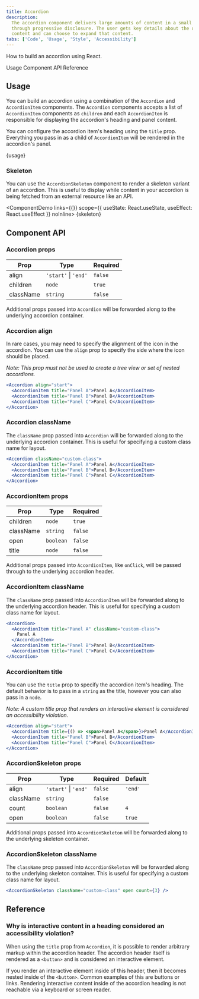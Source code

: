 ```yaml
---
title: Accordion
description:
  The accordion component delivers large amounts of content in a small space
  through progressive disclosure. The user gets key details about the underlying
  content and can choose to expand that content.
tabs: ['Code', 'Usage', 'Style', 'Accessibility']
---
```



<PageDescription>

How to build an accordion using React.

</PageDescription>

<AnchorLinks>

<AnchorLink>Usage</AnchorLink>
<AnchorLink>Component API</AnchorLink>
<AnchorLink>Reference</AnchorLink>

</AnchorLinks>

## Usage

You can build an accordion using a combination of the `Accordion` and
`AccordionItem` components. The `Accordion` components accepts a list of
`AccordionItem` components as `children` and each `AccordionItem` is responsible
for displaying the accordion's heading and panel content.

You can configure the accordion item's heading using the `title` prop.
Everything you pass in as a child of `AccordionItem` will be rendered in the
accordion's panel.

<ComponentDemo links={{}}>{usage}</ComponentDemo>

### Skeleton

You can use the `AccordionSkeleton` component to render a skeleton variant of an
accordion. This is useful to display while content in your accordion is being
fetched from an external resource like an API.

<ComponentDemo
  links={{}}
  scope={{ useState: React.useState, useEffect: React.useEffect }}
  noInline>
  {skeleton}
</ComponentDemo>

## Component API

### Accordion props

| Prop      | Type                     | Required |
| --------- | ------------------------ | -------- |
| align     | `'start'` &#124; `'end'` | `false`  |
| children  | `node`                   | `true`   |
| className | `string`                 | `false`  |

Additional props passed into `Accordion` will be forwarded along to the
underlying accordion container.

### Accordion align

In rare cases, you may need to specify the alignment of the icon in the
accordion. You can use the `align` prop to specify the side where the icon
should be placed.

_Note: This prop must not be used to create a tree view or set of nested
accordions._

```jsx
<Accordion align="start">
  <AccordionItem title="Panel A">Panel A</AccordionItem>
  <AccordionItem title="Panel B">Panel B</AccordionItem>
  <AccordionItem title="Panel C">Panel C</AccordionItem>
</Accordion>
```

### Accordion className

The `className` prop passed into `Accordion` will be forwarded along to the
underlying accordion container. This is useful for specifying a custom class
name for layout.

```jsx
<Accordion className="custom-class">
  <AccordionItem title="Panel A">Panel A</AccordionItem>
  <AccordionItem title="Panel B">Panel B</AccordionItem>
  <AccordionItem title="Panel C">Panel C</AccordionItem>
</Accordion>
```

### AccordionItem props

| Prop      | Type      | Required |
| --------- | --------- | -------- |
| children  | `node`    | `true`   |
| className | `string`  | `false`  |
| open      | `boolean` | `false`  |
| title     | `node`    | `false`  |

Additional props passed into `AccordionItem`, like `onClick`, will be passed
through to the underlying accordion header.

### AccordionItem className

The `className` prop passed into `AccordionItem` will be forwarded along to the
underlying accordion header. This is useful for specifying a custom class name
for layout.

```jsx
<Accordion>
  <AccordionItem title="Panel A" className="custom-class">
    Panel A
  </AccordionItem>
  <AccordionItem title="Panel B">Panel B</AccordionItem>
  <AccordionItem title="Panel C">Panel C</AccordionItem>
</Accordion>
```

### AccordionItem title

You can use the `title` prop to specify the accordion item's heading. The
default behavior is to pass in a `string` as the title, however you can also
pass in a `node`.

_Note: A custom title prop that renders an interactive element is considered an
accessibility violation._

```jsx
<Accordion align="start">
  <AccordionItem title={() => <span>Panel A</span>}>Panel A</AccordionItem>
  <AccordionItem title="Panel B">Panel B</AccordionItem>
  <AccordionItem title="Panel C">Panel C</AccordionItem>
</Accordion>
```

### AccordionSkeleton props

| Prop      | Type                     | Required | Default |
| --------- | ------------------------ | -------- | ------- |
| align     | `'start'` &#124; `'end'` | `false`  | `'end'` |
| className | `string`                 | `false`  |         |
| count     | `boolean`                | `false`  | `4`     |
| open      | `boolean`                | `false`  | `true`  |

Additional props passed into `AccordionSkeleton` will be forwarded along to the
underlying skeleton container.

### AccordionSkeleton className

The `className` prop passed into `AccordionSkeleton` will be forwarded along to
the underlying skeleton container. This is useful for specifying a custom class
name for layout.

```jsx
<AccordionSkeleton className="custom-class" open count={3} />
```

## Reference

<h3 id="interactive-content-violation">
  Why is interactive content in a heading considered an accessibility violation?
</h3>

When using the `title` prop from `Accordion`, it is possible to render arbitrary
markup within the accordion header. The accordion header itself is rendered as a
`<button>` and is considered an interactive element.

If you render an interactive element inside of this header, then it becomes
nested inside of the `<button>`. Common examples of this are buttons or links.
Rendering interactive content inside of the accordion heading is not reachable
via a keyboard or screen reader.
